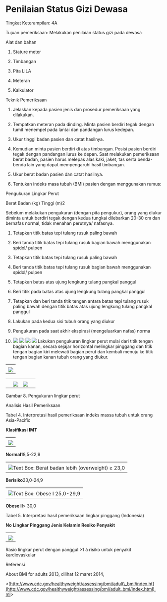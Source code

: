 # Penilaian Status Gizi Dewasa 
Tingkat Keterampilan: 4A

Tujuan pemeriksaan: Melakukan penilaian status gizi pada dewasa

Alat dan bahan

1) Stature meter

2) Timbangan

3) Pita LILA

4) Meteran

5) Kalkulator

Teknik Pemeriksaan

1) Jelaskan kepada pasien jenis dan prosedur pemeriksaan yang dilakukan.

2) Tempatkan meteran pada dinding. Minta pasien berdiri tegak dengan tumit menempel pada lantai dan pandangan lurus kedepan.

3) Ukur tinggi badan pasien dan catat hasilnya.

4) Kemudian minta pasien berdiri di atas timbangan. Posisi pasien berdiri tegak dengan pandangan lurus ke depan. Saat melakukan pemeriksaan berat badan, pasien harus melepas alas kaki, jaket, tas serta benda-benda lain yang dapat mempengaruhi hasil timbangan.

5) Ukur berat badan pasien dan catat hasilnya.

6) Tentukan indeks masa tubuh (BMI) pasien dengan menggunakan rumus:

 

Pengukuran Lingkar Perut

 

Berat Badan (kg) Tinggi (m)2

 

Sebelum melakukan pengukuran (dengan pita pengukur), orang yang diukur diminta untuk berdiri tegak dengan kedua tungkai dilebarkan 20-30 cm dan bernafas normal, tidak menahan perutnya/ nafasnya.

 

1) Tetapkan titik batas tepi tulang rusuk paling bawah

2) Beri tanda titik batas tepi tulang rusuk bagian bawah menggunakan spidol/ pulpen

3) Tetapkan titik batas tepi tulang rusuk paling bawah

4) Beri tanda titik batas tepi tulang rusuk bagian bawah menggunakan spidol/ pulpen

5) Tetapkan batas atas ujung lengkung tulang pangkal panggul

6) Beri titik pada batas atas ujung lengkung tulang pangkal panggul

7) Tetapkan dan beri tanda titik tengan antara batas tepi tulang rusuk paling bawah dengan titik batas atas ujung lengkung tulang pangkal panggul

8) Lakukan pada kedua sisi tubuh orang yang diukur

9) Pengukuran pada saat akhir ekspirasi (mengeluarkan nafas) norma

10) ![](/1186/image329.jpg) ![](/1186/image331.jpg) ![](/1186/image333.jpg) ![](/1186/image335.jpg) Lakukan pengukuran lingkar perut mulai dari titik tengan bagian kanan, secara sejajar horizontal melingkar pinggang dan titik tengan bagian kiri melewati bagian perut dan kembali menuju ke titik tengan bagian kanan tubuh orang yang diukur.

| |
| --- |
| |
| ![](/1186/image337.jpg) |

 

| | | | |
| --- | --- | --- | --- |
| | | | |
| | ![](/1186/image340.jpg) | ![](/1186/image341.jpg) |

 

Gambar 8. Pengukuran lingkar perut

 

Analisis Hasil Pemeriksaan

Tabel 4. Interpretasi hasil pemeriksaan indeks massa tubuh untuk orang Asia-Pacific

 

**Klasifikasi** **IMT**

| |
| --- |
| |
| ![](/1186/image342.gif) |

 

**Normal**18,5-22,9

| |
| --- |
| |
| ![Text Box: Berat badan lebih (overweight)	≥ 23,0](/1186/image343.gif) |

 

**Berisiko**23,0-24,9

| |
| --- |
| |
| ![Text Box: Obese I	25,0-29,9](/1186/image344.gif) |

 

**Obese II**\> 30,0

 

Tabel 5. Interpretasi hasil pemeriksaan lingkar pinggang (Indonesia)

 

**No** **Lingkar Pinggang Jenis Kelamin Resiko Penyakit**

| |
| --- |
| |
| ![](/1186/image345.gif) |

 

Rasio lingkar perut dengan panggul >1 à risiko untuk penyakit kardiovaskular

Referensi

About BMI for adults 2013, dilihat 12 maret 2014,

\<[http://www.cdc.gov/healthyweight/assessing/bmi/adult\_bmi/index.ht](http://www.cdc.gov/healthyweight/assessing/bmi/adult_bmi/index.html)  [ml](http://www.cdc.gov/healthyweight/assessing/bmi/adult_bmi/index.html)\>
